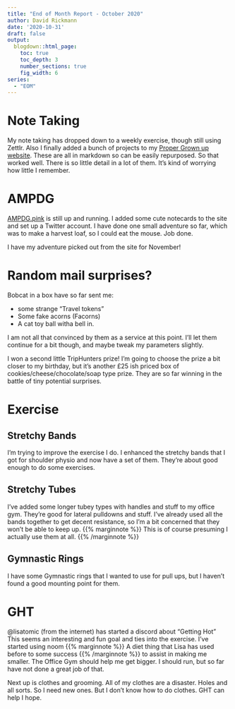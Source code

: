 ```yaml
---
title: "End of Month Report - October 2020"
author: David Rickmann
date: '2020-10-31'
draft: false
output:
  blogdown::html_page:
    toc: true
    toc_depth: 3
    number_sections: true
    fig_width: 6
series:
  - "EOM"
---
```





# Note Taking

My note taking has dropped down to a weekly exercise, though still using Zettlr. 
Also I finally added a bunch of projects to my [Proper Grown up website](https://www.davidrickmann.com). 
These are all in markdown so can be easily repurposed. So that worked well.
There is so little detail in a lot of them. It's kind of worrying how little I remember.


# AMPDG

[AMPDG.pink](http://ampdg.pink) is still up and running. I added some cute notecards to the site and set up a Twitter account. I have done one small adventure so far, which was to make a harvest loaf, so I could eat the mouse.
Job done.

I have my adventure picked out from the site for November!


# Random mail surprises?

Bobcat in a box have so far sent me:

- some strange "Travel tokens" 
- Some fake acorns (Facorns)
- A cat toy ball witha  bell in.

I am not all that convinced by them as a service at this point.
I'll let them continue for a bit though, and maybe tweak my parameters slightly.

I won a second little TripHunters prize!
I'm going to choose the prize a bit closer to my birthday, but it's another £25 ish priced box of cookies/cheese/chocolate/soap type prize.
They are so far winning in the battle of tiny potential surprises.

# Exercise

## Stretchy Bands
I'm trying to improve the exercise I do.
I enhanced the stretchy bands that I got for shoulder physio and now have a set of them. They're about good enough to do some exercises.

## Stretchy Tubes
I've added some longer tubey types with handles and stuff to my office gym.
They're good for lateral pulldowns and stuff.
I've already used all the bands together to get decent resistance, so I'm a bit concerned that they won't be able to keep up.  {{% marginnote %}} This is of course presuming I actually use them at all.  {{% /marginnote %}}

## Gymnastic Rings
I have some Gymnastic rings that I wanted to use for pull ups, but I haven't found a good mounting point for them. 

# GHT

@lisatomic (from the internet) has started a discord about "Getting Hot"
This seems an interesting and fun goal and ties into the exercise.
I've started using noom {{% marginnote %}} A diet thing that Lisa has used before to some success {{% /marginnote %}} to assist in making me smaller.
The Office Gym should help me get bigger.
I should run, but so far have not done a great job of that.

Next up is clothes and grooming.
All of my clothes are a disaster. Holes and all sorts. So I need new ones. But I don't know how to do clothes.
GHT can help I hope.





